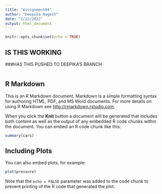 ```yaml
---
title: "Assignment04"
author: "Deepika Nagesh"
date: "2/22/2022"
output: html_document
---
```


```r
knitr::opts_chunk$set(echo = TRUE)
```

## IS THIS WORKING 


###HAS THIS PUSHED TO DEEPIKA'S BRANCH
```r

```
## R Markdown

This is an R Markdown document. Markdown is a simple formatting syntax for authoring HTML, PDF, and MS Word documents. For more details on using R Markdown see <http://rmarkdown.rstudio.com>.

When you click the **Knit** button a document will be generated that includes both content as well as the output of any embedded R code chunks within the document. You can embed an R code chunk like this:

```r
summary(cars)
```

## Including Plots

You can also embed plots, for example:

```r
plot(pressure)
```

Note that the `echo = FALSE` parameter was added to the code chunk to prevent printing of the R code that generated the plot.
